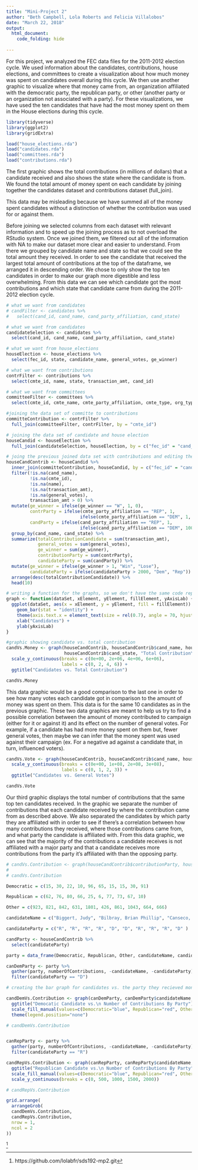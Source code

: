 ```yaml
---
title: "Mini-Project 2"
author: "Beth Campbell, Lola Roberts and Felicia Villalobos"
date: "March 22, 2018"
output:
  html_document:
    code_folding: hide
    
---
```


For this project, we analyzed the FEC data files for the 2011-2012 election cycle. We used information about the candidates, contributions, house elections, and committees to create a visualization about how much money was spent on candidates overall during this cycle. We then use another graphic to visualize where that money came from, an organization affiliated with the democratic party, the republican party, or other (another party or an organization not associated with a party). For these visualizations, we have used the ten candidates that have had the most money spent on them in the House elections during this cycle.

```r
library(tidyverse)
library(ggplot2)
library(gridExtra)
```

```r
load("house_elections.rda")
load("candidates.rda")
load("committees.rda")
load("contributions.rda")
```

The first graphic shows the total contributions (in millions of dollars) that a candidate received and also shows the state where the candidate is from. We found the total amount of money spent on each candidate by joining together the candidates dataset and contributions dataset (full_join).

This data may be misleading because we have summed all of the money spent candidates without a distinction of whether the contribution was used for or against them. 

Before joining we selected columns from each dataset with relevant information and to speed up the joining process as to not overload the RStudio system. Once we joined them, we filtered out all of the information with NA to make our dataset more clear and easier to understand. From there we grouped by candidate name and state so that we could see the total amount they received. In order to see the candidate that received the largest total amount of contributions at the top of the dataframe, we arranged it in descending order. We chose to only show the top ten candidates in order to make our graph more digestible and less overwhelming. From this data we can see which candidate got the most contributions and which state that candidate came from during the 2011-2012 election cycle. 

```r
# what we want from candidates
# candFilter <- candidates %>%
#   select(cand_id, cand_name, cand_party_affiliation, cand_state)

# what we want from candidates
candidateSelection <- candidates %>%
  select(cand_id, cand_name, cand_party_affiliation, cand_state)

# what we want from house_elections
houseElection <- house_elections %>%
  select(fec_id, state, candidate_name, general_votes, ge_winner)

# what we want from contributions
contrFilter <- contributions %>%
  select(cmte_id, name, state, transaction_amt, cand_id)

# what we want from committees
committeeFilter <- committees %>%
  select(cmte_id, cmte_name, cmte_party_affiliation, cmte_type, org_type)

#joining the data set of committe to contributions
committeContribution <- contrFilter %>%
  full_join(committeeFilter, contrFilter, by = "cmte_id")

# joining the data set of candidate and house election 
houseCandid <- houseElection %>%
  full_join(candidateSelection, houseElection, by = c("fec_id" = "cand_id"))

# joing the previous joined data set with contributions and editing the data set to show what we want
houseCandContrib <- houseCandid %>%
  inner_join(committeContribution, houseCandid, by = c("fec_id" = "cand_id")) %>%
  filter(!is.na(cand_name),
         !is.na(cmte_id),
         !is.na(name),
         !is.na(transaction_amt),
         !is.na(general_votes),
         transaction_amt > 0) %>%
  mutate(ge_winner = ifelse(ge_winner == "W", 1, 0),
         contrParty = ifelse(cmte_party_affiliation == "REP", 1,
                            ifelse(cmte_party_affiliation == "DEM", 1, 1)),
         candParty = ifelse(cand_party_affiliation == "REP", 1,
                            ifelse(cand_party_affiliation == "DEM", 1000, 0))) %>%
  group_by(cand_name, cand_state) %>%
  summarize(totalContributionCandidate = sum(transaction_amt),
            general_votes = sum(general_votes),
            ge_winner = sum(ge_winner),
            contributionParty = sum(contrParty),
            candidateParty = sum(candParty)) %>%
  mutate(ge_winner = ifelse(ge_winner > 1, "Win", "Lose"),
         candidateParty = ifelse(candidateParty > 2000, "Dem", "Rep")) %>%
  arrange(desc(totalContributionCandidate)) %>%
  head(10)
```

```r
# writing a function for the graphs, so we don't have the same code repeated
graph <- function(dataSet, xElement, yElement, fillElement, yAxisLab) {
  ggplot(dataSet, aes(x = xElement, y = yElement, fill = fillElement)) + 
    geom_bar(stat = "identity") + 
    theme(axis.text.x = element_text(size = rel(0.7), angle = 70, hjust = 1)) +
    xlab("Candidates") + 
    ylab(yAxisLab)
}
```


```r
#graphic showing candidate vs. total contribution
candVs.Money <- graph(houseCandContrib, houseCandContrib$cand_name, houseCandContrib$totalContributionCandidate,
                      houseCandContrib$cand_state, "Total Contribution\n(Millions)") + 
  scale_y_continuous(breaks = c(0e+00, 2e+06, 4e+06, 6e+06),
                     labels = c(0, 2, 4, 6)) +
  ggtitle("Candidates vs. Total Contribution")

candVs.Money
```

This data graphic would be a good comparison to the last one in order to see how many votes each candidate got in comparison to the amount of money was spent on them. This data is for the same 10 candidates as in the previous graphic. These two data graphics are meant to help us try to find a possible correlation between the amount of money contributed to campaign (either for it or against it) and its effect on the number of general votes. For example, if a candidate has had more money spent on them but, fewer general votes, then maybe we can infer that the money spent was used against their campaign (ex. For a negative ad against a candidate that, in turn, influenced voters).   

```r
candVs.Vote <- graph(houseCandContrib, houseCandContrib$cand_name, houseCandContrib$general_votes, houseCandContrib$ge_winner, "General Votes\n(Hundreds of Millions)") +
  scale_y_continuous(breaks = c(0e+00, 1e+08, 2e+08, 3e+08),
                     labels = c(0, 1, 2, 3)) +
  ggtitle("Candidates vs. General Votes")

candVs.Vote
```

Our third graphic displays the total number of contributions that the same top ten candidates received. In the graphic we separate the number of contributions that each candidate received by where the contribution came from as described above. We also separated the candidates by which party they are affiliated with in order to see if there’s a correlation between how many contributions they received, where those contributions came from, and what party the candidate is affiliated with. From this data graphic, we can see that the majority of the contributions a candidate receives is not affiliated with a major party and that a candidate receives more contributions from the party it’s affiliated with than the opposing party.

```r
# candVs.Contribution <- graph(houseCandContrib$contributionParty, houseCandContrib$candidateParty, "Total Number of Contributions")
# 
# candVs.Contribution

Democratic = c(15, 30, 22, 10, 96, 65, 15, 15, 30, 91)

Republican = c(62, 76, 80, 66, 25, 6, 77, 73, 67, 10)

Other = c(923, 821, 842, 631, 1801, 426, 861, 1043, 664, 666)

candidateName = c("Biggert, Judy", "Bilbray, Brian Phillip", "Canseco, Francisco Raul Quico R.", "Cravaack, Raymond J Mr.", "Critz, Mark", "Duckworth, L. Tammy", " Lungren, Daniel E.", "Renacci, James B.", "Schilling, Robert T.", "Shutton, Betty S.")

candidateParty = c("R", "R", "R", "R", "D", "D", "R", "R", "R", "D" )

candParty <- houseCandContrib %>%
  select(candidateParty)

party = data_frame(Democratic, Republican, Other, candidateName, candidateParty)

canDemParty <- party %>%
  gather(party, numberOfContributions, -candidateName, -candidateParty) %>%
  filter(candidateParty == "D")

# creating the bar graph for candidates vs. the party they recieved money from

candDemVs.Contribution <- graph(canDemParty, canDemParty$candidateName, canDemParty$numberOfContributions, canDemParty$party, "Number of Contributions") + 
  ggtitle("Democatic Candidate vs.\n Number of Contributions By Party") + 
  scale_fill_manual(values=c(Democratic="blue", Republican="red", Other = "grey")) + 
  theme(legend.position="none")

# candDemVs.Contribution


canRepParty <- party %>%
  gather(party, numberOfContributions, -candidateName, -candidateParty) %>%
  filter(candidateParty == "R")

candRepVs.Contribution <- graph(canRepParty, canRepParty$candidateName, canRepParty$numberOfContributions, canRepParty$party, "") + 
  ggtitle("Republican Candidate vs.\n Number of Contributions By Party") + 
  scale_fill_manual(values=c(Democratic="blue", Republican="red", Other = "grey")) + 
  scale_y_continuous(breaks = c(0, 500, 1000, 1500, 2000))

# candRepVs.Contribution

grid.arrange(
  arrangeGrob(
  candDemVs.Contribution,
  candRepVs.Contribution,
  nrow = 1,
  ncol = 2
))
```
^[https://github.com/lolabfr/sds192-mp2.git]
